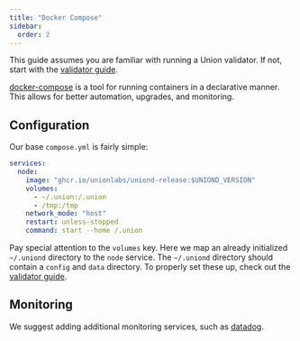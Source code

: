 ```yaml
---
title: "Docker Compose"
sidebar:
  order: 2
---
```


This guide assumes you are familiar with running a Union validator. If not, start with the [validator guide](/docs/joining-testnet/getting-started/).

[docker-compose](https://docs.docker.com/compose/) is a tool for running containers in a declarative manner. This allows for better automation, upgrades, and monitoring.

## Configuration

Our base `compose.yml` is fairly simple:

```yaml
services:
  node:
    image: "ghcr.io/unionlabs/uniond-release:$UNIOND_VERSION"
    volumes:
      - ~/.union:/.union
      - /tmp:/tmp
    network_mode: "host"
    restart: unless-stopped
    command: start --home /.union
```

Pay special attention to the `volumes` key. Here we map an already initialized `~/.uniond` directory to the `node` service. The `~/.uniond` directory should contain a `config` and `data` directory. To properly set these up, check out the [validator guide](/docs/joining-testnet/getting-started/).

## Monitoring

We suggest adding additional monitoring services, such as [datadog](https://www.datadoghq.com/).
